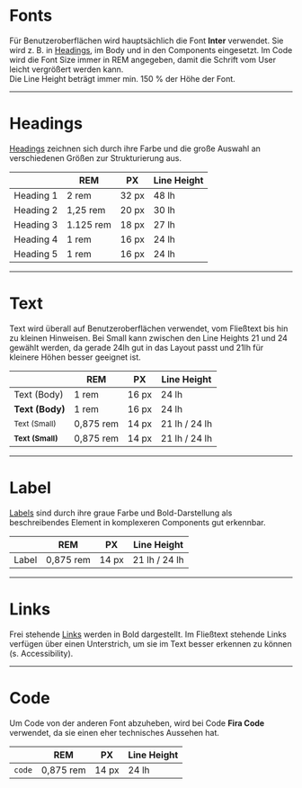 # Fonts

Für Benutzeroberflächen wird hauptsächlich die Font **Inter** verwendet. Sie
wird z. B. in [Headings](/03-components/content/heading), im Body und in den
Components eingesetzt. Im Code wird die Font Size immer in REM angegeben, damit
die Schrift vom User leicht vergrößert werden kann. <br/> Die Line Height
beträgt immer min. 150 % der Höhe der Font.

---

# Headings

[Headings](/03-components/content/heading) zeichnen sich durch ihre Farbe und
die große Auswahl an verschiedenen Größen zur Strukturierung aus.

|                                        | REM       | PX    | Line Height |
| -------------------------------------- | --------- | ----- | ----------- |
| <Heading level={1}>Heading 1</Heading> | 2 rem     | 32 px | 48 lh       |
| <Heading level={2}>Heading 2</Heading> | 1,25 rem  | 20 px | 30 lh       |
| <Heading level={3}>Heading 3</Heading> | 1.125 rem | 18 px | 27 lh       |
| <Heading level={4}>Heading 4</Heading> | 1 rem     | 16 px | 24 lh       |
| <Heading level={5}>Heading 5</Heading> | 1 rem     | 16 px | 24 lh       |

---

# Text

Text wird überall auf Benutzeroberflächen verwendet, vom Fließtext bis hin zu
kleinen Hinweisen. Bei Small kann zwischen den Line Heights 21 und 24 gewählt
werden, da gerade 24lh gut in das Layout passt und 21lh für kleinere Höhen
besser geeignet ist.

|                                 | REM       | PX    | Line Height   |
| ------------------------------- | --------- | ----- | ------------- |
| Text (Body)                     | 1 rem     | 16 px | 24 lh         |
| **Text (Body)**                 | 1 rem     | 16 px | 24 lh         |
| <small>Text (Small)</small>     | 0,875 rem | 14 px | 21 lh / 24 lh |
| **<small>Text (Small)</small>** | 0,875 rem | 14 px | 21 lh / 24 lh |

---

# Label

[Labels](03-components/content/label) sind durch ihre graue Farbe und
Bold-Darstellung als beschreibendes Element in komplexeren Components gut
erkennbar.

|                      | REM       | PX    | Line Height   |
| -------------------- | --------- | ----- | ------------- |
| <Label>Label</Label> | 0,875 rem | 14 px | 21 lh / 24 lh |

---

# Links

Frei stehende [Links](/03-components/navigation/link) werden in Bold
dargestellt. Im Fließtext stehende Links verfügen über einen Unterstrich, um sie
im Text besser erkennen zu können (s. Accessibility).

<LiveCodeEditor example="links" editorDisabled />

---

# Code

Um Code von der anderen Font abzuheben, wird bei Code **Fira Code** verwendet,
da sie einen eher technisches Aussehen hat.

|        | REM       | PX    | Line Height |
| ------ | --------- | ----- | ----------- |
| `code` | 0,875 rem | 14 px | 24 lh       |
